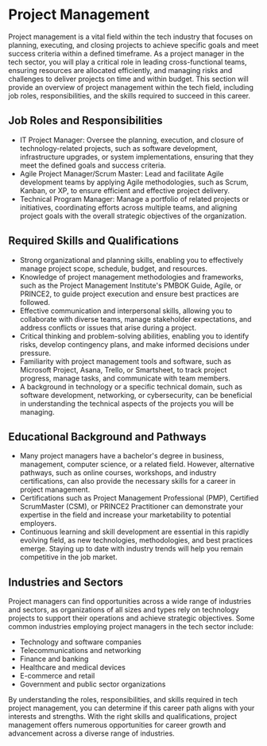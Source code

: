 # Project Management

Project management is a vital field within the tech industry that focuses on planning, executing, and closing projects
to achieve specific goals and meet success criteria within a defined timeframe. As a project manager in the tech sector,
you will play a critical role in leading cross-functional teams, ensuring resources are allocated efficiently, and managing
risks and challenges to deliver projects on time and within budget. This section will provide an overview of
project management within the tech field, including job roles, responsibilities, and the skills required to succeed in this
career.

## Job Roles and Responsibilities

- IT Project Manager: Oversee the planning, execution, and closure of technology-related projects, such as software development,
  infrastructure upgrades, or system implementations, ensuring that they meet the defined goals and success criteria.
- Agile Project Manager/Scrum Master: Lead and facilitate Agile development teams by applying Agile methodologies, such as
  Scrum, Kanban, or XP, to ensure efficient and effective project delivery.
- Technical Program Manager: Manage a portfolio of related projects or initiatives, coordinating efforts across multiple
  teams, and aligning project goals with the overall strategic objectives of the organization.

## Required Skills and Qualifications

- Strong organizational and planning skills, enabling you to effectively manage project scope, schedule, budget, and resources.
- Knowledge of project management methodologies and frameworks, such as the Project Management Institute's PMBOK Guide,
  Agile, or PRINCE2, to guide project execution and ensure best practices are followed.
- Effective communication and interpersonal skills, allowing you to collaborate with diverse teams, manage stakeholder
  expectations, and address conflicts or issues that arise during a project.
- Critical thinking and problem-solving abilities, enabling you to identify risks, develop contingency plans, and make
  informed decisions under pressure.
- Familiarity with project management tools and software, such as Microsoft Project, Asana, Trello, or Smartsheet, to track
  project progress, manage tasks, and communicate with team members.
- A background in technology or a specific technical domain, such as software development, networking, or cybersecurity,
  can be beneficial in understanding the technical aspects of the projects you will be managing.

## Educational Background and Pathways

- Many project managers have a bachelor's degree in business, management, computer science, or a related field. However,
  alternative pathways, such as online courses, workshops, and industry certifications, can also provide the necessary
  skills for a career in project management.
- Certifications such as Project Management Professional (PMP), Certified ScrumMaster (CSM), or PRINCE2 Practitioner can
  demonstrate your expertise in the field and increase your marketability to potential employers.
- Continuous learning and skill development are essential in this rapidly evolving field, as new technologies,
  methodologies, and best practices emerge. Staying up to date with industry trends will help you remain competitive in the
  job market.

## Industries and Sectors

Project managers can find opportunities across a wide range of industries and sectors, as organizations of all sizes and
types rely on technology projects to support their operations and achieve strategic objectives. Some common industries
employing project managers in the tech sector include:

- Technology and software companies
- Telecommunications and networking
- Finance and banking
- Healthcare and medical devices
- E-commerce and retail
- Government and public sector organizations

By understanding the roles, responsibilities, and skills required in tech project management, you can determine if this
career path aligns with your interests and strengths. With the right skills and qualifications, project management offers
numerous opportunities for career growth and advancement across a diverse range of industries.
